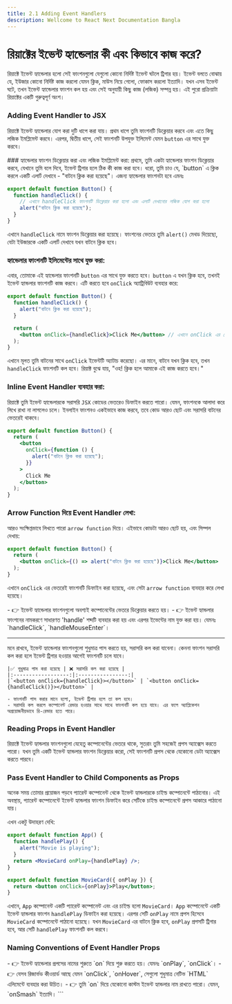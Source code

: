 ```yaml
---
title: 2.1 Adding Event Handlers
description: Wellcome to React Next Documentation Bangla
---
```



## <h1 className="bg-gradient-to-r from-blue-500 to-purple-500 inline-block text-transparent bg-clip-text text-4xl pt-2">রিয়াক্টের ইভেন্ট হ্যান্ডেলার কী এবং কিভাবে কাজ করে?</h1>

রিয়াক্টে ইভেন্ট হ্যান্ডেলার হলো সেই ফাংশনগুলো যেগুলো কোনো নির্দিষ্ট ইভেন্ট ঘটলে ট্রিগার হয়। ইভেন্ট বলতে বোঝায় যে, ইউজার কোনো নির্দিষ্ট কাজ করলো যেমন ক্লিক, মাউস নিয়ে গেলো, ফোকাস করলো ইত্যাদি। যখন এসব ইভেন্ট ঘটে, তখন ইভেন্ট হ্যান্ডেলার ফাংশন কল হয় এবং সেই অনুযায়ী কিছু কাজ (লজিক) সম্পন্ন হয়। এই পুরো প্রক্রিয়াটা রিয়াক্টের একটি গুরুত্বপূর্ণ অংশ।

### Adding Event Handler to JSX

রিয়াক্টে ইভেন্ট হ্যান্ডেলার যোগ করা দুটি ধাপে করা যায়। প্রথম ধাপে তুমি ফাংশনটি ডিক্লেয়ার করবে এবং এতে কিছু লজিক ইমপ্লিমেন্ট করবে। এরপর, দ্বিতীয় ধাপে, সেই ফাংশনটি উপযুক্ত ইলিমেন্ট যেমন `button` এর সাথে যুক্ত করবে।

<Steps>
<Step>
###  হ্যান্ডেলার ফাংশন ডিক্লেয়ার করা এবং লজিক ইমপ্লিমেন্ট করা:
প্রথমে, তুমি একটা হ্যান্ডেলার ফাংশন ডিক্লেয়ার করবে, যেখানে তুমি বলে দিবে, ইভেন্ট ট্রিগার হলে ঠিক কী কাজ করা হবে। ধরো, তুমি চাও যে, `button` এ ক্লিক করলে একটি এলার্ট দেখাবে - "বাটনে ক্লিক করা হয়েছে"। এজন্য হ্যান্ডেলার ফাংশনটা হবে এমনঃ

```jsx filename="Button.jsx"
export default function Button() {
  function handleClick() {
    // এখানে handleClick ফাংশনটি ডিক্লেয়ার করা হলো এবং এলার্ট দেখানোর লজিক যোগ করা হলো
    alert("বাটনে ক্লিক করা হয়েছে");
  }
}
```

এখানে `handleClick` নামে ফাংশন ডিক্লেয়ার করা হয়েছে। ফাংশনের ভেতরে তুমি `alert()` মেথড দিয়েছো, যেটা ইউজারকে একটি এলার্ট দেখাবে যখন বাটনে ক্লিক হবে।

</Step>
<Step>

###  হ্যান্ডেলার ফাংশনটি ইলিমেন্টের সাথে যুক্ত করা:

এবার, তোমাকে এই হ্যান্ডেলার ফাংশনটি `button` এর সাথে যুক্ত করতে হবে। `button` এ যখন ক্লিক হবে, তখনই ইভেন্ট হ্যান্ডলার ফাংশনটি কাজ করবে। এটি করতে হবে `onClick` অ্যাট্রিবিউট ব্যবহার করে:

```jsx filename="Button.jsx"
export default function Button() {
  function handleClick() {
    alert("বাটনে ক্লিক করা হয়েছে");
  }

  return (
    <button onClick={handleClick}>Click Me</button> // এখানে onClick এর ভেতরে handleClick ফাংশন পাস করা হয়েছে
  );
}
```

এখানে মূলত তুমি বাটনের সাথে `onClick` ইভেন্টটি অ্যাটাচ করেছো। এর মানে, বাটনে যখন ক্লিক হবে, তখন `handleClick` ফাংশনটি কল হবে। রিয়াক্ট বুঝে যায়, "ওহ! ক্লিক হলে আমাকে এই কাজ করতে হবে।"

</Step>
</Steps>

### Inline Event Handler ব্যবহার করা:

রিয়াক্টে তুমি ইভেন্ট হ্যান্ডেলারকে সরাসরি `JSX` কোডের ভেতরেও ডিফাইন করতে পারো। যেমন, ফাংশনকে আলাদা করে লিখে রাখা না লাগলেও চলে। ইনলাইন ফাংশনও একইভাবে কাজ করবে, তবে কোড আরও ছোট এবং সরাসরি বাটনের ভেতরেই থাকবে।

```jsx filename="Button.jsx"
export default function Button() {
  return (
    <button
      onClick={function () {
        alert("বাটনে ক্লিক করা হয়েছে");
      }}
    >
      Click Me
    </button>
  );
}
```

### Arrow Function দিয়ে Event Handler লেখা:

আরও সংক্ষিপ্তভাবে লিখতে পারো `arrow function` দিয়ে। এইভাবে কোডটা আরও ছোট হয়, এবং সিম্পল দেখায়:

```jsx filename="Button.jsx"
export default function Button() {
  return (
    <button onClick={() => alert("বাটনে ক্লিক করা হয়েছে")}>Click Me</button>
  );
}
```

এখানে `onClick` এর ভেতরেই ফাংশনটি ডিফাইন করা হয়েছে, এবং সেটা `arrow function` ব্যবহার করে লেখা হয়েছে।

<Callout type="warning" emoji="💡">
  - 👉 ইভেন্ট হ্যান্ডেলার ফাংশনগুলো অবশ্যই কম্পোনেন্টের ভেতরে ডিক্লেয়ার করতে
  হয়। - 👉 ইভেন্ট হ্যান্ডলার ফাংশনের নামকরণে সাধারণত 'handle' শব্দটি ব্যবহার
  করা হয় এবং এরপর ইভেন্টের নাম যুক্ত করা হয়। যেমনঃ `handleClick`,
  `handleMouseEnter`।
</Callout>

---

<Callout type='info' emoji='📍'>
    মনে রাখবে, ইভেন্ট হ্যান্ডেলার ফাংশনগুলো শুধুমাত্র পাস করতে হয়, সরাসরি কল করা যাবেনা। কেননা ফাংশন সরাসরি কল করা হলে ইভেন্ট ট্রিগার হওয়ার আগেই ফাংশনটি চলে যাবে।

    |✅ শুধুমাত্র পাস করা হয়েছে | ❌ সরাসরি কল করা হয়েছে |
    |:------------------:|:----------------:|
    |`<button onClick={handleClick}></button>` | `<button onClick={handleClick()}></button>` |

    - ফাংশনটি পাস করার মানে হলো, ইভেন্ট ট্রিগার হলে তা কল হবে।
    - সরাসরি কল করলে কম্পোনেন্ট রেন্ডার হওয়ার সাথে সাথে ফাংশনটি কল হয়ে যাবে। এর ফলে অ্যাপ্লিকেশন অপ্রয়োজনীয়ভাবে রি-রেন্ডার হতে পারে।

</Callout>

### Reading Props in Event Handler

রিয়াক্টে ইভেন্ট হ্যান্ডলার ফাংশনগুলো যেহেতু কম্পোনেন্টের ভেতরে থাকে, সুতরাং তুমি সহজেই প্রপস অ্যাক্সেস করতে পারো। যখন তুমি একটি ইভেন্ট হ্যান্ডলার ফাংশন ডিক্লেয়ার করো, সেই ফাংশনটি প্রপস থেকে যেকোনো ডেটা অ্যাক্সেস করতে পারবে।

### Pass Event Handler to Child Components as Props

অনেক সময় তোমার প্রয়োজন পড়বে প্যারেন্ট কম্পোনেন্ট থেকে ইভেন্ট হ্যান্ডলারকে চাইল্ড কম্পোনেন্টে পাঠানোর। এই অবস্থায়, প্যারেন্ট কম্পোনেন্টে ইভেন্ট হ্যান্ডলার ফাংশন ডিফাইন করে সেটিকে চাইল্ড কম্পোনেন্টে প্রপস আকারে পাঠানো যায়।

এখন একটু উদাহরণ দেখি:

```jsx filename="App.jsx"
export default function App() {
  function handlePlay() {
    alert("Movie is playing");
  }
  return <MovieCard onPlay={handlePlay} />;
}
```

```jsx filename="MovieCard.jsx"
export default function MovieCard({ onPlay }) {
  return <button onClick={onPlay}>Play</button>;
}
```

এখানে, `App` কম্পোনেন্ট একটি প্যারেন্ট কম্পোনেন্ট এবং এর চাইল্ড হলো `MovieCard`। `App` কম্পোনেন্টে একটি ইভেন্ট হ্যান্ডলার ফাংশন `handlePlay` ডিফাইন করা হয়েছে। এরপর সেটি `onPlay` নামে প্রপস হিসেবে `MovieCard` কম্পোনেন্টে পাঠানো হয়েছে। যখন `MovieCard` এর বাটনে ক্লিক হবে, `onPlay` প্রপসটি ট্রিগার হবে, আর সেটি `handlePlay` ফাংশনটি কল করবে।

### Naming Conventions of Event Handler Props

<Callout type="warning" emoji="💡">
  - 👉 ইভেন্ট হ্যান্ডেলার প্রপসের নামের শুরুতে `on` দিয়ে শুরু করতে হয়। যেমনঃ
  `onPlay`, `onClick`। - 👉 যেসব রিজার্ভড কীওয়ার্ড আছে যেমন `onClick`,
  `onHover`, সেগুলো শুধুমাত্র নেটিভ `HTML` এলিমেন্টে ব্যবহার করা উচিত। - 👉 তুমি
  `on` দিয়ে যেকোনো কাস্টম ইভেন্ট হ্যান্ডলার নাম রাখতে পারো। যেমন, `onSmash`
  ইত্যাদি।
</Callout>
```

